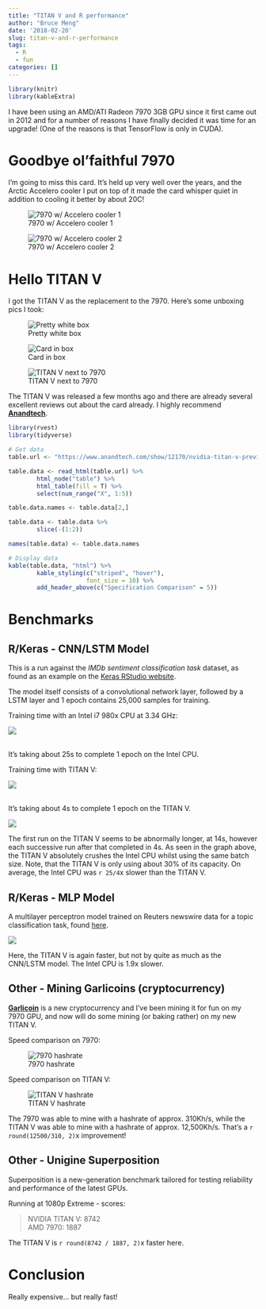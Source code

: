 ```yaml
---
title: "TITAN V and R performance"
author: "Bruce Meng"
date: '2018-02-20'
slug: titan-v-and-r-performance
tags:
  - R
  - fun
categories: []
---
```


```r
library(knitr)
library(kableExtra)
```

I have been using an AMD/ATI Radeon 7970 3GB GPU since it first came out in 2012 and for a number of reasons I have finally decided it was time for an upgrade! (One of the reasons is that TensorFlow is only in CUDA). 

# Goodbye ol'faithful 7970

I'm going to miss this card. It's held up very well over the years, and the Arctic Accelero cooler I put on top of it made the card whisper quiet in addition to cooling it better by about 20C!

![7970 w/ Accelero cooler 1](/img/titan.v/IMG_20180220_144236.jpg)


![7970 w/ Accelero cooler 2](/img/titan.v/IMG_20180220_144040.jpg)

# Hello TITAN V

I got the TITAN V as the replacement to the 7970. Here's some unboxing pics I took:

![Pretty white box](/img/titan.v/IMG_20180220_141246.jpg)


![Card in box](/img/titan.v/IMG_20180220_141408.jpg)


![TITAN V next to 7970](/img/titan.v/IMG_20180220_145232.jpg)

The TITAN V was released a few months ago and there are already several excellent reviews out about the card already. I highly recommend **[Anandtech](https://www.anandtech.com/show/12170/nvidia-titan-v-preview-titanomachy)**.

```r
library(rvest)
library(tidyverse)

# Get data
table.url <- "https://www.anandtech.com/show/12170/nvidia-titan-v-preview-titanomachy"

table.data <- read_html(table.url) %>%
        html_node("table") %>%
        html_table(fill = T) %>%
        select(num_range("X", 1:5))

table.data.names <- table.data[2,]

table.data <- table.data %>%
        slice(-(1:2))

names(table.data) <- table.data.names

# Display data
kable(table.data, "html") %>%
        kable_styling(c("striped", "hover"),
                      font_size = 10) %>%
        add_header_above(c("Specification Comparison" = 5))

```

# Benchmarks

## R/Keras - CNN/LSTM Model

This is a run against the *IMDb sentiment classification task* dataset, as found as an example on the [Keras RStudio website](https://keras.rstudio.com/articles/examples/imdb_cnn_lstm.html).

The model itself consists of a convolutional network layer, followed by a LSTM layer and 1 epoch contains 25,000 samples for training.

Training time with an Intel i7 980x CPU at 3.34 GHz:

![](/img/tf.cpu.gif)

<br>
It's taking about 25s to complete 1 epoch on the Intel CPU.


Training time with TITAN V:

![](/img/tf.gpu.gif)

<br>
It's taking about 4s to complete 1 epoch on the TITAN V.

![](/img/bench1.plot.png)

The first run on the TITAN V seems to be abnormally longer, at 14s, however each successive run after that completed in 4s. As seen in the graph above, the TITAN V absolutely crushes the Intel CPU whilst using the same batch size. Note, that the TITAN V is only using about 30% of its capacity.  On average, the Intel CPU was `r 25/4`x slower than the TITAN V.

## R/Keras - MLP Model

A multilayer perceptron model trained on Reuters newswire data for a topic classification task, found [here](https://keras.rstudio.com/articles/examples/reuters_mlp.html).


![](/img/bench2.plot.png)

Here, the TITAN V is again faster, but not by quite as much as the CNN/LSTM model. The Intel CPU is 1.9x slower.

## Other - Mining Garlicoins (cryptocurrency)

**[Garlicoin](https://garlicoin.io/)** is a new cryptocurrency and I've been mining it for fun on my 7970 GPU, and now will do some mining (or baking rather) on my new TITAN V.

Speed comparison on 7970:


![7970 hashrate](/img/grlc.amd.gif)



Speed comparison on TITAN V:


![TITAN V hashrate](/img/grlc.nvda.gif)

The 7970 was able to mine with a hashrate of approx. 310Kh/s, while the TITAN V was able to mine with a hashrate of approx. 12,500Kh/s. That's a `r round(12500/310, 2)`x improvement!

## Other - Unigine Superposition

Superposition is a new-generation benchmark tailored for testing reliability and performance of the latest GPUs. 

Running at 1080p Extreme - scores:

> NVIDIA TITAN V:       8742  
> AMD 7970:             1887

The TITAN V is `r round(8742 / 1887, 2)`x faster here.

# Conclusion

Really expensive... but really fast!